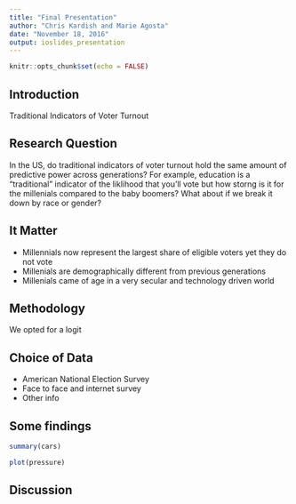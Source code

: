 ```yaml
---
title: "Final Presentation"
author: "Chris Kardish and Marie Agosta"
date: "November 18, 2016"
output: ioslides_presentation
---
```


```r
knitr::opts_chunk$set(echo = FALSE)
```

## Introduction 

Traditional Indicators of Voter Turnout 

## Research Question 

In the US, do traditional indicators of voter turnout hold the same amount of predictive power across generations? For example, education is a "traditional" indicator of the liklihood that you'll vote but how storng is it for the millenials compared to the baby boomers? What about if we break it down by race or gender? 

## It Matter

- Millennials now represent the largest share of eligible voters yet they do not vote 
- Millenials are demographically different from previous generations 
- Millenials came of age in a very secular and technology driven world 

## Methodology 

We opted for a logit 

## Choice of Data 

- American National Election Survey 
- Face to face and internet survey 
- Other info 

## Some findings 

```r
summary(cars)
```

```r
plot(pressure)
```

## Discussion 


